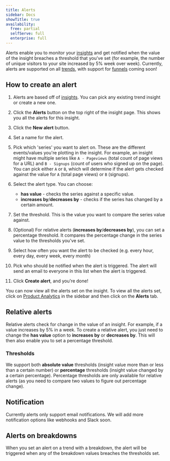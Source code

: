 ```yaml
---
title: Alerts
sidebar: Docs
showTitle: true
availability:
  free: partial
  selfServe: full
  enterprise: full
---
```


Alerts enable you to monitor your [insights](/product-analytics) and get notified when the value of the insight breaches a threshold that you've set (for example, the number of unique visitors to your site increased by 5% week over week).
Currently, alerts are supported on all [trends](/docs/product-analytics/trends), with support for [funnels](/docs/product-analytics/funnels) coming soon!

## How to create an alert
1. Alerts are based off of [insights](/product-analytics). You can pick any existing trend insight or create a new one.
2. Click the **Alerts** button on the top right of the insight page. This shows you all the alerts for this insight.
<ProductScreenshot
    imageLight="https://res.cloudinary.com/dmukukwp6/image/upload/alerts_button_4ecd022cd6.png" 
    imageDark="https://res.cloudinary.com/dmukukwp6/image/upload/alert_button_dark_c2f642fde3.png"
    alt="Alerts button"
    classes="rounded"
/>

3. Click the **New alert** button.
<ProductScreenshot
    imageLight="https://res.cloudinary.com/dmukukwp6/image/upload/new_alert_button_30d3dde83c.png" 
    imageDark="https://res.cloudinary.com/dmukukwp6/image/upload/new_alert_dark_19591ee179.png"
    alt="New alert button"
    classes="rounded"
/>

4. Set a name for the alert.

5. Pick which 'series' you want to alert on. These are the different events/values you're plotting in the insight. 
    For example, an insight might have multiple series like `A - Pageviews` (total count of page views for a URL) and `B - Signups` (count of users who signed up on the page). 
    You can pick either `A` or `B`, which will determine if the alert gets checked against the value for `A` (total page views) or `B` (signups).
<ProductScreenshot
    imageLight="https://res.cloudinary.com/dmukukwp6/image/upload/series_picker_aa01668862.png" 
    imageDark="https://res.cloudinary.com/dmukukwp6/image/upload/series_picker_aa01668862.png"
    alt="series picker" 
    classes="rounded"
/>


6. Select the alert type. You can choose:
    - **has value** - checks the series against a specific value.
    - **increases by**/**decreases by** - checks if the series has changed by a certain amount.

<ProductScreenshot
    imageLight="https://res.cloudinary.com/dmukukwp6/image/upload/alert_type_picker_18909b0b33.png" 
    imageDark="https://res.cloudinary.com/dmukukwp6/image/upload/alert_type_picker_18909b0b33.png"
    alt="alert type picker" 
    classes="rounded"
/>

7. Set the threshold. This is the value you want to compare the series value against. 

8. (Optional) For relative alerts (**increases by**/**decreases by**), you can set a percentage threshold. It compares the percentage change in the series value to the thresholds you've set.
<ProductScreenshot
    imageLight="https://res.cloudinary.com/dmukukwp6/image/upload/percentage_threshold_1940ead9e6.png" 
    imageDark="https://res.cloudinary.com/dmukukwp6/image/upload/percentage_threshold_1940ead9e6.png"
    alt="percentage threshold" 
    classes="rounded"
/>

9. Select how often you want the alert to be checked (e.g. every hour, every day, every week, every month)

10. Pick who should be notified when the alert is triggered. The alert will send an email to everyone in this list when the alert is triggered.
<ProductScreenshot
    imageLight="https://res.cloudinary.com/dmukukwp6/image/upload/filled_alert_627158e6bb.png" 
    imageDark="https://res.cloudinary.com/dmukukwp6/image/upload/filled_alert_627158e6bb.png"
    alt="filled alert" 
    classes="rounded"
/>

11. Click **Create alert**, and you're done! 


<ProductScreenshot
    imageLight="https://res.cloudinary.com/dmukukwp6/image/upload/insight_alerts_5k_daef47ade1.png" 
    imageDark="https://res.cloudinary.com/dmukukwp6/image/upload/insight_alerts_5k_daef47ade1.png"
    alt="insight alerts" 
    classes="rounded"
/>

You can now view all the alerts set on the insight. 
To view all the alerts set, click on [Product Analytics](/product-analytics) in the sidebar and then click on the **Alerts** tab.

<ProductScreenshot
    imageLight="https://res.cloudinary.com/dmukukwp6/image/upload/all_alerts_d92386e45a.png" 
    imageDark="https://res.cloudinary.com/dmukukwp6/image/upload/all_alerts_d92386e45a.png"
    alt="all alerts" 
    classes="rounded"
/>


## Relative alerts
Relative alerts check for change in the value of an insight.
For example, if a value increases by 5% in a week.
To create a relative alert, you just need to change the **has value** option to **increases by** or **decreases by**.
This will then also enable you to set a percentage threshold.

<ProductScreenshot
    imageLight="https://res.cloudinary.com/dmukukwp6/image/upload/relative_alert_picker_fa04215397.png" 
    imageDark="https://res.cloudinary.com/dmukukwp6/image/upload/relative_alert_picker_fa04215397.png"
    alt="relative alert picker" 
    classes="rounded"
/>


### Thresholds
We support both **absolute value** thresholds (insight value more than or less than a certain number) or **percentage** thresholds (insight value changed by a certain percentage).
Percentage thresholds are only available for relative alerts (as you need to compare two values to figure out percentage change).


## Notification
Currently alerts only support email notifications. We will add more notification options like webhooks and Slack soon.


## Alerts on breakdowns
When you set an alert on a trend with a breakdown, the alert will be triggered when any of the breakdown values breaches the thresholds set.

<ProductScreenshot
    imageLight="https://res.cloudinary.com/dmukukwp6/image/upload/breakdown_alert_7bd87114cb.png" 
    imageDark="https://res.cloudinary.com/dmukukwp6/image/upload/breakdown_alert_7bd87114cb.png"
    alt="alert on breakdown" 
    classes="rounded"
/>
